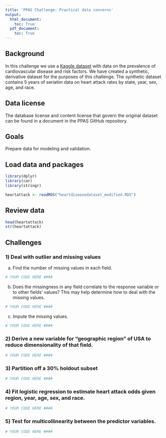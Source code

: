 ```yaml
---
title: 'PPAS Challenge: Practical data concerns'
output: 
  html_document:
    toc: True
  pdf_document:
    toc: True
---
```


## Background
In this challenge we use a [Kaggle dataset](https://www.kaggle.com/mazharkarimi/heart-disease-and-stroke-prevention/metadata) with data on the prevalence of cardiovascular disease and risk factors. We have created a synthetic, derivative dataset for the purposes of this challenge. The synthetic dataset contains 5 years of seriatim data on heart attack rates by state, year, sex, age, and race.

## Data license
The database license and content license that govern the original dataset can be found in a document in the PPAS GitHub repository. 

## Goals
Prepare data for modeling and validation.

## Load data and packages
```r
library(dplyr)
library(car)
library(stringr)

heartattack <- readRDS("heartdiseasedataset_modified.RDS")
```

## Review data
```r
head(heartattack)
str(heartattack)
```

## Challenges
### 1) Deal with outlier and missing values

a) Find the number of missing values in each field.

```r

# YOUR CODE HERE ####

```

b) Does the missingness in any field correlate to the response variable or to other fields' values? This may help determine how to deal with the missing values.

```r

# YOUR CODE HERE ####

```

c) Impute the missing values.

```r

# YOUR CODE HERE ####

```

### 2) Derive a new variable for "geographic region" of USA to reduce dimensionality of that field.

```r

# YOUR CODE HERE ####

```

### 3) Partition off a 30% holdout subset

```r

# YOUR CODE HERE ####

```

### 4) Fit logistic regression to estimate heart attack odds given region, year, age, sex, and race.

```r

# YOUR CODE HERE ####

```


### 5) Test for multicollinearity between the predictor variables.

```r

# YOUR CODE HERE ####

```




